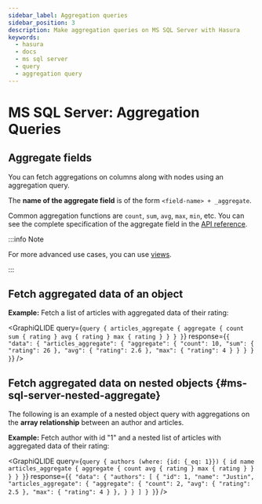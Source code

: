 ```yaml
---
sidebar_label: Aggregation queries
sidebar_position: 3
description: Make aggregation queries on MS SQL Server with Hasura
keywords:
  - hasura
  - docs
  - ms sql server
  - query
  - aggregation query
---
```



# MS SQL Server: Aggregation Queries

## **Aggregate** fields

You can fetch aggregations on columns along with nodes using an aggregation query.

The **name of the aggregate field** is of the form `<field-name> + _aggregate`.

Common aggregation functions are `count`, `sum`, `avg`, `max`, `min`, etc. You can see the complete specification of the
aggregate field in the [API reference](/api-reference/graphql-api/query.mdx#aggregateobject).

:::info Note

For more advanced use cases, you can use [views](/schema/ms-sql-server/views.mdx).

:::

## Fetch aggregated data of an object

**Example:** Fetch a list of articles with aggregated data of their rating:

<GraphiQLIDE
  query={`query {
  articles_aggregate {
    aggregate {
      count
      sum {
        rating
      }
      avg {
        rating
      }
      max {
        rating
      }
    }
  }
}`}
  response={`{
  "data": {
    "articles_aggregate": {
      "aggregate": {
        "count": 10,
        "sum": {
          "rating": 26
        },
        "avg": {
          "rating": 2.6
        },
        "max": {
          "rating": 4
        }
      }
    }
  }
}`}
/>

<!--

TODO: DBCOMPATIBILITY unsupported now
        nodes {
          id
          title
          rating
        }
      }
    }
  :response:
    {
      "data": {
        "articles_aggregate": {
          "aggregate": {
            "count": 10,
            "sum": {
              "rating": 26
            },
            "avg": {
              "rating": 2.6
            },
            "max": {
              "rating": 4
            }
          },
          "nodes": [
            {
              "id": 1,
              "title": "sit amet",
              "rating": 1
            },
            {
              "id": 2,
              "title": "a nibh",
              "rating": 3
            },
            {
              "id": 3,
              "title": "amet justo morbi",
              "rating": 4
            },
            {
              "id": 4,
              "title": "vestibulum ac est",
              "rating": 2
            },
            {
              "id": 5,
              "title": "ut blandit",
              "rating": 2
            },
            {
              "id": 6,
              "title": "sapien ut",
              "rating": 1
            },
            {
              "id": 7,
              "title": "nisl duis ac",
              "rating": 4
            },
            {
              "id": 8,
              "title": "donec semper sapien",
              "rating": 3
            },
            {
              "id": 9,
              "title": "sit amet",
              "rating": 3
            },
            {
              "id": 10,
              "title": "dui proin leo",
              "rating": 3
            }
          ]
        }
      }
    }

 -->

## Fetch aggregated data on nested objects {#ms-sql-server-nested-aggregate}

The following is an example of a nested object query with aggregations on the **array relationship** between an author
and articles.

**Example:** Fetch author with id "1" and a nested list of articles with aggregated data of their rating:

<GraphiQLIDE
  query={`query {
  authors (where: {id: {_eq: 1}}) {
    id
    name
    articles_aggregate {
      aggregate {
        count
        avg {
          rating
        }
        max {
          rating
        }
      }
    }
  }
}`}
  response={`{
  "data": {
    "authors": [
      {
        "id": 1,
        "name": "Justin",
        "articles_aggregate": {
          "aggregate": {
            "count": 2,
            "avg": {
              "rating": 2.5
            },
            "max": {
              "rating": 4
            }
          },
        }
      }
    ]
  }
}`}
/>
